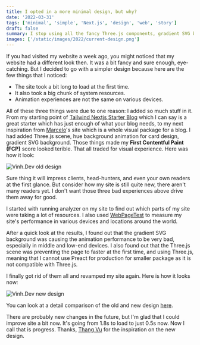 ```yaml
---
title: I opted in a more minimal design, but why?
date: '2022-03-31'
tags: ['minimal', 'simple', 'Next.js', 'design', 'web', 'story']
draft: false
summary: I stop using all the fancy Three.js components, gradient SVG background in my new Next.js for a simpler design and it feels so much better. Let me you why.
images: ['/static/images/2022/current-design.png']
---
```


If you had visited my website a week ago, you might noticed that my website had a different look then. It was a bit fancy and sure enough, eye-catching. But I decided to go with a simpler design because here are the few things that I noticed:

- The site took a bit long to load at the first time.
- It also took a big chunk of system resources.
- Animation experiences are not the same on various devices.

All of these three things were due to one reason: I added so much stuff in it. From my starting point of [Tailwind Nextjs Starter Blog](https://github.com/timlrx/tailwind-nextjs-starter-blog) which I can say is a great starter which has just enough of what your blog needs, to my next inspiration from [Marcelo](https://twitter.com/marceloavf)'s site which is a whole visual package for a blog. I had added Three.js scene, hue background animation for card design, gradient SVG background. Those things made my **First Contentful Paint (FCP)** score looked terible. That all traded for visual experience. Here was how it look:

![Vinh.Dev old design](/static/images/2022/old-design.png)

Sure thing it will impress clients, head-hunters, and even your own readers at the first glance. But consider how my site is still quite new, there aren't many readers yet. I don't want those three bad experiences above drive them away for good.

I started with running analyzer on my site to find out which parts of my site were taking a lot of resources. I also used [WebPageTest](https://www.webpagetest.org) to measure my site's performance in various devices and locations around the world.

After a quick look at the results, I found out that the gradient SVG background was causing the animation performance to be very bad, especially in middle and low-end devices. I also found out that the Three.js scene was preventing the page to faster at the first time, and using Three.js, meaning that I cannot use Preact for production for smaller package as it is not compatible with Three.js.

I finally got rid of them all and revamped my site again. Here is how it looks now:

![Vinh.Dev new design](/static/images/2022/current-design.png)

You can look at a detail comparison of the old and new design [here](https://www.webpagetest.org/video/compare.php?tests=220402_BiDcS0_5FK,220402_AiDcQ9_5VV).

There are probably new changes in the future, but I'm glad that I could improve site a bit now. It's going from 1.8s to load to just 0.5s now. Now I call that is progress. Thanks, [Thang Vu](https://twitter.com/thanghvu) for the inspiration on the new design.
